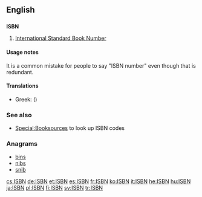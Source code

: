 ==English==

==={{initialism-old|en}}===
'''ISBN'''

# [[w:International Standard Book Number|International Standard Book Number]]

====Usage notes====
It is a common mistake for people to say "ISBN number" even though that is redundant.

====Translations====
{{trans-top|International Standard Book Number}}
* Greek: {{t|el|ΔΠΑΒ}} ({{t|el|Διεθνής Πρότυπος Αριθμός Βιβλίου}})
{{trans-mid}}
{{trans-bottom}}

===See also===
* [[Special:Booksources]] to look up ISBN codes

===Anagrams===
* [[bins#English|bins]]
* [[nibs#English|nibs]]
* [[snib#English|snib]]

[[cs:ISBN]]
[[de:ISBN]]
[[et:ISBN]]
[[es:ISBN]]
[[fr:ISBN]]
[[ko:ISBN]]
[[it:ISBN]]
[[he:ISBN]]
[[hu:ISBN]]
[[ja:ISBN]]
[[pl:ISBN]]
[[fi:ISBN]]
[[sv:ISBN]]
[[tr:ISBN]]